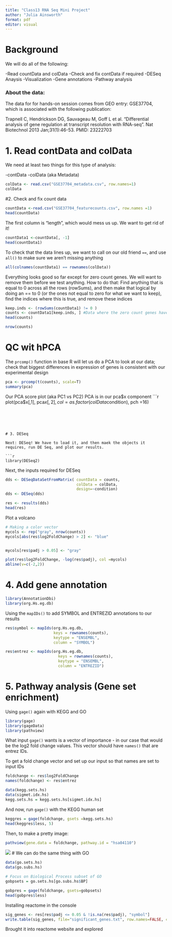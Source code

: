 ```yaml
---
title: "Class13 RNA Seq Mini Project"
author: "Julia Ainsworth"
format: pdf
editor: visual
---
```


# Background

We will do all of the following:

-Read countData and colData
-Check and fix contData if required
-DESeq Anaysis
-Visualization
-Gene annotations
-Pathway analysis

### About the data: 
The data for for hands-on session comes from GEO entry: GSE37704, which is associated with the following publication:

Trapnell C, Hendrickson DG, Sauvageau M, Goff L et al. "Differential analysis of gene regulation at transcript resolution with RNA-seq". Nat Biotechnol 2013 Jan;31(1):46-53. PMID: 23222703


# 1. Read contData and colData

We need at least two things for this type of analysis: 

-contData
-colData (aka Metadata)
```r
colData <- read.csv("GSE37704_metadata.csv", row.names=1)
colData
```

#2. Check and fix count data

```r
countData <-read.csv("GSE37704_featurecounts.csv", row.names =1)
head(countData)
```
The first column is "length", which would mess us up. We want to get rid of it! 

```r
countData1 <-countData[, -1]
head(countData1)
```
To check that the data lines up, we want to call on our old friend `==`, and use `all()` to make sure we aren't missing anything

```r
all(colnames(countData1) == rownames(colData))
```

Everything looks good so far except for zero count genes.  We will want to remove them before we test anything. 
How to do that: Find anything that is equal to 0 across all the rows (rowSums), and then make that logical by doing an == to 0 (or the ones not equal to zero for what we want to keep), find the indices where this is true, and remove these indices

```r
keep.inds <- (rowSums(countData1) != 0 )
counts <- countData1[keep.inds, ] #Data where the zero count genes have been removed 
head(counts)
```

```r
nrow(counts)
```
# QC wit hPCA

The `prcomp()` function in base R will let us do a PCA to look at our data; check that biggest differences in expression of genes is consistent with our experimental design 

```r
pca <- prcomp(t(counts), scale=T)
summary(pca)
```

Our PCA score plot (aka PC1 vs PC2)
PCA is in our pca$x component
```r
plot(pca$x[,1], pca$x[,2], col=as.factor(colData$condition), pch =16)
```





# 3. DESeq

Next: DESeq! We have to load it, and then maek the objects it requires, run DE Seq, and plot our results.

```r
library(DESeq2)
```

Next, the inputs required for DESeq

```r
dds <- DESeqDataSetFromMatrix( countData = counts,
                               colData = colData,
                               design=~condition)
dds <- DESeq(dds)

res <- results(dds)
head(res)
```

Plot a volcano
```r
# Making a color vector
mycols <- rep("gray", nrow(counts))
mycols[abs(res$log2FoldChange) > 2] <- "blue"


mycols[res$padj > 0.05] <- "gray"

plot(res$log2FoldChange, -log(res$padj), col =mycols)
abline(v=c(-2,2))


```

# 4. Add gene annotation

```r
library(AnnotationDbi)
library(org.Hs.eg.db)
```


Using the `mapIDs()` to add SYMBOL and ENTREZID annotations to our results

```r
res$symbol <- mapIds(org.Hs.eg.db,
                     keys = rownames(counts),
                     keytype = "ENSEMBL",
                     column = "SYMBOL")
```

```r
res$entrez <- mapIds(org.Hs.eg.db,
                       keys = rownames(counts),
                       keytype = "ENSEMBL",
                       column = "ENTREZID")
```

# 5. Pathway analysis (Gene set enrichment)

Using `gage()` again with KEGG and GO

```r
library(gage)
library(gageData)
library(pathview)
```

What input `gage()` wants is a vector of importance - in our case that would be the log2 fold change values. This vector should have `names()` that are entrez IDs.  

To get a fold change vector and set up our input so that names are set to input IDs 
```r
foldchange <- res$log2FoldChange
names(foldchange) <- res$entrez
```

```r
data(kegg.sets.hs)
data(sigmet.idx.hs)
kegg.sets.hs = kegg.sets.hs[sigmet.idx.hs]
```


And now, run `gage()` with the KEGG human set
```r
keggres = gage(foldchange, gsets =kegg.sets.hs)
head(keggres$less, 5)
```


Then, to make a pretty image: 

```r
pathview(gene.data = foldchange, pathway.id = "hsa04110")
```

![](hsa04110.pathview.png)
# We can do the same thing with GO
```r
data(go.sets.hs)
data(go.subs.hs)

# Focus on Biological Process subset of GO
gobpsets = go.sets.hs[go.subs.hs$BP]

gobpres = gage(foldchange, gsets=gobpsets)
head(gobpres$less)
```

Installing reactome in the console
```r
sig_genes <- res[res$padj <= 0.05 & !is.na(res$padj), "symbol"]
write.table(sig_genes, file="significant_genes.txt", row.names=FALSE, col.names=FALSE, quote=FALSE)
```

Brought it into reactome website and explored 






